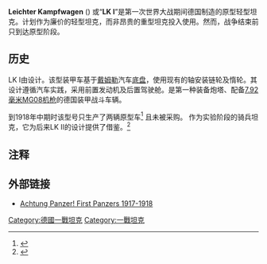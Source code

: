 {{Infobox Weapon
|name= Leichter Kampfwagen LK I
|image= [[File:Bundesarchiv_Bild_146-1971-092-26,_Leichter_Kampfpanzer.jpg|300px]]
|caption=
|type=[[輕型戰車|轻型坦克]]
|is_vehicle=是
|length=5.1 米
|width=1.9 米
|height=2.5 米
|weight=6.9 吨
|suspension=非悬挂
|speed=14-18 千米/小时
|vehicle_range=70 千米
|primary_armament=7.92毫米[[MG08重機槍|MG08重機槍]]
|secondary_armament=
|armour=8-14 毫米
|engine=戴姆勒-奔驰4缸发动机
|engine_power=60 匹/44.7 千瓦
|pw_ratio=
|crew=3 人
|used_by = {{Flag|German Empire|name=德軍}} }}

'''Leichter Kampfwagen''' ({{lang-zh|轻型战斗车辆}}) 或“'''LK I'''”是第一次世界大战期间德国制造的原型轻型坦克。计划作为廉价的轻型坦克，而非昂贵的重型坦克投入使用。然而，战争结束前只到达原型阶段。

==历史==
LK I由{{tsl|en|Joseph Vollmer|约瑟夫·沃尔默}}设计。该型装甲车基于[[戴姆勒|戴姆勒]]汽车[[底盘|底盘]]，使用现有的轴安装链轮及惰轮。其设计遵循汽车实践，采用前置发动机及后置驾驶舱。是第一种装备炮塔、配备[[7.92×57mm毛瑟|7.92毫米]][[MG08重機槍|MG08]][[机枪|机枪]]的德国装甲战斗车辆。

到1918年中期时该型号只生产了两辆原型车<ref name=tank>{{cite book  | last = Õun  | first = Mati  | authorlink =   | coauthors =   | title = Wermachti tankid. Väike tankiõpik vana sõjatehnika huvilisele  | publisher = Tammiskilp  | year = 1998  | location = Tallinn  | pages = 5 | url =   | doi =   | id =   | isbn = }}</ref> 且未被采购。 作为实验阶段的骑兵坦克，它为后来LK II的设计提供了借鉴。<ref >{{cite book  | last = Chant  | first = Christopher  | authorlink =   | coauthors =   | title = World Encyclopedia of the Tank. Second edition  | publisher = Sutton Publishing  | year = 2002  | location = England  | pages = 46 | url =   | doi =   | id =   | isbn = 0-7509-3147-7}}</ref>

==注释==
{{Reflist}}

==外部链接==
*[https://web.archive.org/web/20070804091136/http://www.achtungpanzer.com/1stpzs.htm Achtung Panzer! First Panzers 1917-1918]

{{一戰坦克|style=wide}}

{{Authority control}}

[[Category:德國一戰坦克|Category:德國一戰坦克]]
[[Category:一戰坦克|Category:一戰坦克]]